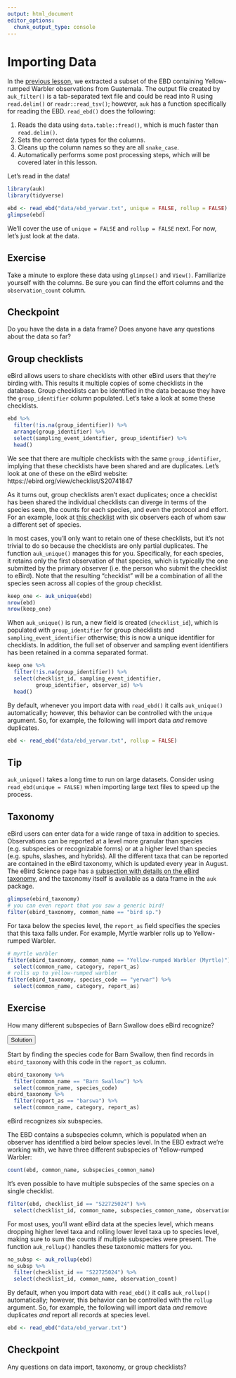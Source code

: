 ```yaml
---
output: html_document
editor_options: 
  chunk_output_type: console
---
```


# Importing Data {#import}

In the [previous lesson](#filter), we extracted a subset of the EBD containing Yellow-rumped Warbler observations from Guatemala. The output file created by `auk_filter()` is a tab-separated text file and could be read into R using `read.delim()` or `readr::read_tsv()`; however, `auk` has a function specifically for reading the EBD. `read_ebd()` does the following:

1. Reads the data using `data.table::fread()`, which is much faster than `read.delim()`.
2. Sets the correct data types for the columns.
3. Cleans up the column names so they are all `snake_case`.
4. Automatically performs some post processing steps, which will be covered later in this lesson.

Let's read in the data!

```r
library(auk)
library(tidyverse)

ebd <- read_ebd("data/ebd_yerwar.txt", unique = FALSE, rollup = FALSE)
glimpse(ebd)
```

We'll cover the use of `unique = FALSE` and `rollup = FALSE` next. For now, let's just look at the data.

<div class="exercise">
  <h2>Exercise</h2>
  Take a minute to explore these data using `glimpse()` and `View()`. Familiarize yourself with the columns. Be sure you can find the effort columns and the `observation_count` column.
</div>

<div class="checkpoint">
  <h2>Checkpoint</h2>
  Do you have the data in a data frame? Does anyone have any questions about the data so far?
</div>

## Group checklists {#import-group}

eBird allows users to share checklists with other eBird users that they're birding with. This results it multiple copies of some checklists in the database. Group checklists can be identified in the data because they have the `group_identifier` column populated. Let's take a look at some these checklists.

```r
ebd %>% 
  filter(!is.na(group_identifier)) %>% 
  arrange(group_identifier) %>% 
  select(sampling_event_identifier, group_identifier) %>% 
  head()
```

We see that there are multiple checklists with the same `group_identifier`, implying that these checklists have been shared and are duplicates. Let's look at one of these on the eBird website: https://ebird.org/view/checklist/S20741847

As it turns out, group checklists aren't exact duplicates; once a checklist has been shared the individual checklists can diverge in terms of the species seen, the counts for each species, and even the protocol and effort. For an example, look at [this checklist](https://ebird.org/checklist/S17908640) with six observers each of whom saw a different set of species.

In most cases, you'll only want to retain one of these checklists, but it's not trivial to do so because the checklists are only partial duplicates. The function `auk_unique()` manages this for you. Specifically, for each species, it retains only the first observation of that species, which is typically the one submitted by the primary observer (i.e. the person who submit the checklist to eBird). Note that the resulting "checklist" will be a combination of all the species seen across all copies of the group checklist.

```r
keep_one <- auk_unique(ebd)
nrow(ebd)
nrow(keep_one)
```

When `auk_unique()` is run, a new field is created (`checklist_id`), which is populated with `group_identifier` for group checklists and `sampling_event_identifier` otherwise; this is now a unique identifier for checklists. In addition, the full set of observer and sampling event identifiers has been retained in a comma separated format.

```r
keep_one %>% 
  filter(!is.na(group_identifier)) %>% 
  select(checklist_id, sampling_event_identifier, 
         group_identifier, observer_id) %>% 
  head()
```

By default, whenever you import data with `read_ebd()` it calls `auk_unique()` automatically; however, this behavior can be controlled with the `unique` argument. So, for example, the following will import data *and* remove duplicates.

```r
ebd <- read_ebd("data/ebd_yerwar.txt", rollup = FALSE)
```

<div class="tip">
  <h2>Tip</h2>
  `auk_unique()` takes a long time to run on large datasets. Consider using `read_ebd(unique = FALSE)` when importing large text files to speed up the process.
</div>

## Taxonomy {#import-taxonomy}

eBird users can enter data for a wide range of taxa in addition to species. Observations can be reported at a level more granular than species (e.g. subspecies or recognizable forms) or at a higher level than species (e.g. spuhs, slashes, and hybrids). All the different taxa that can be reported are contained in the eBird taxonomy, which is updated every year in August. The eBird Science page has a [subsection with details on the eBird taxonomy](https://ebird.org/science/the-ebird-taxonomy), and the taxonomy itself is available as a data frame in the `auk` package.

```r
glimpse(ebird_taxonomy)
# you can even report that you saw a generic bird!
filter(ebird_taxonomy, common_name == "bird sp.")
```

For taxa below the species level, the `report_as` field specifies the species that this taxa falls under. For example, Myrtle warbler rolls up to Yellow-rumped Warbler.

```r
# myrtle warbler
filter(ebird_taxonomy, common_name == "Yellow-rumped Warbler (Myrtle)") %>% 
  select(common_name, category, report_as)
# rolls up to yellow-rumped warbler
filter(ebird_taxonomy, species_code == "yerwar") %>% 
  select(common_name, category, report_as)
```

<div class="exercise">
  <h2>Exercise</h2>
  How many different subspecies of Barn Swallow does eBird recognize?
  
  <button class="solution">Solution</button>
<div class="solution-content">

  Start by finding the species code for Barn Swallow, then find records in `ebird_taxonomy` with this code in the `report_as` column.

```r
ebird_taxonomy %>% 
  filter(common_name == "Barn Swallow") %>% 
  select(common_name, species_code)
ebird_taxonomy %>% 
  filter(report_as == "barswa") %>% 
  select(common_name, category, report_as)
```

  eBird recognizes six subspecies.
</div>
</div>

The EBD contains a subspecies column, which is populated when an observer has identified a bird below species level. In the EBD extract we're working with, we have three different subspecies of Yellow-rumped Warbler:

```r
count(ebd, common_name, subspecies_common_name)
```

It's even possible to have multiple subspecies of the same species on a single checklist.

```r
filter(ebd, checklist_id == "S22725024") %>% 
  select(checklist_id, common_name, subspecies_common_name, observation_count)
```

For most uses, you'll want eBird data at the species level, which means dropping higher level taxa and rolling lower level taxa up to species level, making sure to sum the counts if multiple subspecies were present. The function `auk_rollup()` handles these taxonomic matters for you.

```r
no_subsp <- auk_rollup(ebd)
no_subsp %>% 
  filter(checklist_id == "S22725024") %>% 
  select(checklist_id, common_name, observation_count)
```

By default, when you import data with `read_ebd()` it calls `auk_rollup()` automatically; however, this behavior can be controlled with the `rollup` argument. So, for example, the following will import data *and* remove duplicates *and* report all records at species level.

```r
ebd <- read_ebd("data/ebd_yerwar.txt")
```

<div class="checkpoint">
  <h2>Checkpoint</h2>
  Any questions on data import, taxonomy, or group checklists?
</div>